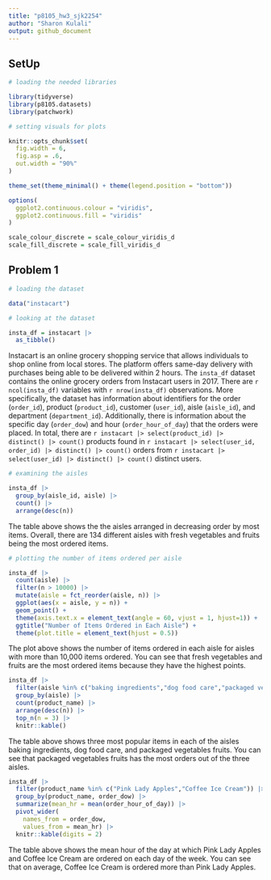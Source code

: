 ```yaml
---
title: "p8105_hw3_sjk2254"
author: "Sharon Kulali"
output: github_document
---
```


## SetUp

```r
# loading the needed libraries

library(tidyverse)
library(p8105.datasets)
library(patchwork)
```

```r
# setting visuals for plots

knitr::opts_chunk$set(
  fig.width = 6,
  fig.asp = .6,
  out.width = "90%"
)

theme_set(theme_minimal() + theme(legend.position = "bottom"))

options(
  ggplot2.continuous.colour = "viridis",
  ggplot2.continuous.fill = "viridis"
)

scale_colour_discrete = scale_colour_viridis_d
scale_fill_discrete = scale_fill_viridis_d
```


## Problem 1

```r
# loading the dataset

data("instacart")

# looking at the dataset

insta_df = instacart |> 
  as_tibble()
```

Instacart is an online grocery shopping service that allows individuals to shop online from local stores. The platform offers same-day delivery with purchases being able to be delivered within 2 hours. The `insta_df` dataset contains the online grocery orders from Instacart users in 2017. There are `r ncol(insta_df)` variables with `r nrow(insta_df)` observations. More specifically, the dataset has information about identifiers for the order (`order_id`), product (`product_id`), customer (`user_id`), aisle (`aisle_id`), and department (`department_id`). Additionally, there is information about the specific day (`order_dow`) and hour (`order_hour_of_day`) that the orders were placed. In total, there are `r instacart |> select(product_id) |> distinct() |> count()` products found in `r instacart |> select(user_id, order_id) |> distinct() |> count()` orders from `r instacart |> select(user_id) |> distinct() |> count()` distinct users.

```r
# examining the aisles

insta_df |> 
  group_by(aisle_id, aisle) |> 
  count() |> 
  arrange(desc(n))
```

The table above shows the the aisles arranged in decreasing order by most items. Overall, there are 134 different aisles with fresh vegetables and fruits being the most ordered items.

```r
# plotting the number of items ordered per aisle

insta_df |> 
  count(aisle) |> 
  filter(n > 10000) |>
  mutate(aisle = fct_reorder(aisle, n)) |> 
  ggplot(aes(x = aisle, y = n)) +
  geom_point() +
  theme(axis.text.x = element_text(angle = 60, vjust = 1, hjust=1)) +
  ggtitle("Number of Items Ordered in Each Aisle") +
  theme(plot.title = element_text(hjust = 0.5))
```

The plot above shows the number of items ordered in each aisle for aisles with more than 10,000 items ordered. You can see that fresh vegetables and fruits are the most ordered items because they have the highest points.

```r
insta_df |> 
  filter(aisle %in% c("baking ingredients","dog food care","packaged vegetables fruits")) |>  
  group_by(aisle) |> 
  count(product_name) |> 
  arrange(desc(n)) |> 
  top_n(n = 3) |> 
  knitr::kable()
```

The table above shows three most popular items in each of the aisles baking ingredients, dog food care, and packaged vegetables fruits. You can see that packaged vegetables fruits has the most orders out of the three aisles.

```r
insta_df |> 
  filter(product_name %in% c("Pink Lady Apples","Coffee Ice Cream")) |> 
  group_by(product_name, order_dow) |> 
  summarize(mean_hr = mean(order_hour_of_day)) |> 
  pivot_wider(
    names_from = order_dow,
    values_from = mean_hr) |> 
  knitr::kable(digits = 2)
```

The table above shows the mean hour of the day at which Pink Lady Apples and Coffee Ice Cream are ordered on each day of the week. You can see that on average, Coffee Ice Cream is ordered more than Pink Lady Apples.